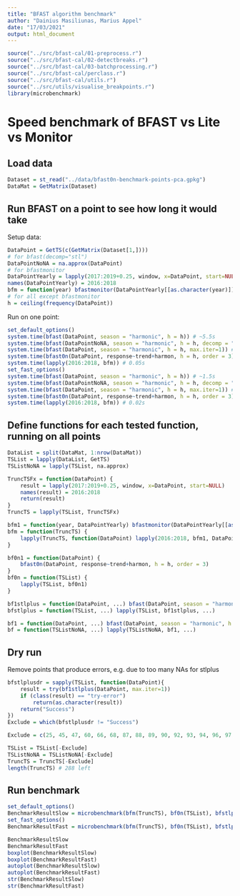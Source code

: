 ```yaml
---
title: "BFAST algorithm benchmark"
author: "Dainius Masiliunas, Marius Appel"
date: "17/03/2021"
output: html_document
---
```


```r
source("../src/bfast-cal/01-preprocess.r")
source("../src/bfast-cal/02-detectbreaks.r")
source("../src/bfast-cal/03-batchprocessing.r")
source("../src/bfast-cal/perclass.r")
source("../src/bfast-cal/utils.r")
source("../src/utils/visualise_breakpoints.r")
library(microbenchmark)
```

# Speed benchmark of BFAST vs Lite vs Monitor

## Load data

```r
Dataset = st_read("../data/bfast0n-benchmark-points-pca.gpkg")
DataMat = GetMatrix(Dataset)
```

## Run BFAST on a point to see how long it would take

Setup data:
```r
DataPoint = GetTS(c(GetMatrix(Dataset[1,])))
# for bfast(decomp="stl")
DataPointNoNA = na.approx(DataPoint)
# for bfastmonitor
DataPointYearly = lapply(2017:2019+0.25, window, x=DataPoint, start=NULL)
names(DataPointYearly) = 2016:2018
bfm = function(year) bfastmonitor(DataPointYearly[[as.character(year)]], year, response~trend+harmon, 3)
# for all except bfastmonitor
h = ceiling(frequency(DataPoint))
```

Run on one point:

```r
set_default_options()
system.time(bfast(DataPoint, season = "harmonic", h = h)) # ~5.5s
system.time(bfast(DataPointNoNA, season = "harmonic", h = h, decomp = "stl")) # ~5.5s
system.time(bfast(DataPoint, season = "harmonic", h = h, max.iter=1)) # ~2.5s
system.time(bfast0n(DataPoint, response~trend+harmon, h = h, order = 3)) # ~1.5s
system.time(lapply(2016:2018, bfm)) # 0.05s
set_fast_options()
system.time(bfast(DataPoint, season = "harmonic", h = h)) # ~1.5s
system.time(bfast(DataPointNoNA, season = "harmonic", h = h, decomp = "stl")) # ~1.5s
system.time(bfast(DataPoint, season = "harmonic", h = h, max.iter=1)) # ~0.7s
system.time(bfast0n(DataPoint, response~trend+harmon, h = h, order = 3)) # ~0.3s
system.time(lapply(2016:2018, bfm)) # 0.02s
```

## Define functions for each tested function, running on all points
```r
DataList = split(DataMat, 1:nrow(DataMat))
TSList = lapply(DataList, GetTS)
TSListNoNA = lapply(TSList, na.approx)

TruncTSFx = function(DataPoint) {
    result = lapply(2017:2019+0.25, window, x=DataPoint, start=NULL)
    names(result) = 2016:2018
    return(result)
}
TruncTS = lapply(TSList, TruncTSFx)

bfm1 = function(year, DataPointYearly) bfastmonitor(DataPointYearly[[as.character(year)]], year, response~trend+harmon, 3)
bfm = function(TruncTS) {
    lapply(TruncTS, function(DataPoint) lapply(2016:2018, bfm1, DataPoint))
}

bf0n1 = function(DataPoint) {
    bfast0n(DataPoint, response~trend+harmon, h = h, order = 3)
}
bf0n = function(TSList) {
    lapply(TSList, bf0n1)
}

bf1stlplus = function(DataPoint, ...) bfast(DataPoint, season = "harmonic", h = h, ...)
bfstlplus = function(TSList, ...) lapply(TSList, bf1stlplus, ...)

bf1 = function(DataPoint, ...) bfast(DataPoint, season = "harmonic", h = h, decomp="stl", ...)
bf = function(TSListNoNA, ...) lapply(TSListNoNA, bf1, ...)
```

## Dry run

Remove points that produce errors, e.g. due to too many NAs for stlplus

```r
bfstlplusdr = sapply(TSList, function(DataPoint){
    result = try(bf1stlplus(DataPoint, max.iter=1))
    if (class(result) == "try-error")
        return(as.character(result))
    return("Success")
})
Exclude = which(bfstlplusdr != "Success")
```
```r
Exclude = c(25, 45, 47, 60, 66, 68, 87, 88, 89, 90, 92, 93, 94, 96, 97, 98, 107, 108, 121, 133, 172, 217, 232, 245, 251, 257, 281, 283, 284, 285, 286, 287, 288, 289, 290, 299, 317, 318, 319, 320, 321, 324, 325, 326, 327, 328, 330, 331)
```
```r
TSList = TSList[-Exclude]
TSListNoNA = TSListNoNA[-Exclude]
TruncTS = TruncTS[-Exclude]
length(TruncTS) # 288 left
```

## Run benchmark

```r
set_default_options()
BenchmarkResultSlow = microbenchmark(bfm(TruncTS), bf0n(TSList), bfstlplus(TSList), bfstlplus(TSList, max.iter=1), bf(TSListNoNA), bf(TSListNoNA, max.iter=1), times=5)
set_fast_options()
BenchmarkResultFast = microbenchmark(bfm(TruncTS), bf0n(TSList), bfstlplus(TSList), bfstlplus(TSList, max.iter=1), bf(TSListNoNA), bf(TSListNoNA, max.iter=1), times=5)
```

```r
BenchmarkResultSlow
BenchmarkResultFast
boxplot(BenchmarkResultSlow)
boxplot(BenchmarkResultFast)
autoplot(BenchmarkResultSlow)
autoplot(BenchmarkResultFast)
str(BenchmarkResultSlow)
str(BenchmarkResultFast)
```
